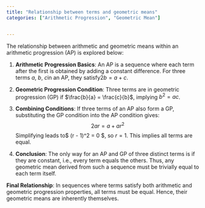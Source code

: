 ```yaml
---
title: "Relationship between terms and geometric means"
categories: ["Arithmetic Progression", "Geometric Mean"]


---
```




The relationship between arithmetic and geometric means within an arithmetic progression (AP) is explored below:

1. **Arithmetic Progression Basics**: An AP is a sequence where each term after the first is obtained by adding a constant difference. For three terms $a$, $b$, $c$in an AP, they satisfy$2b = a + c$.

2. **Geometric Progression Condition**: Three terms are in geometric progression (GP) if $\frac{b}{a} = \frac{c}{b}$, implying $b^2 = ac$.

3. **Combining Conditions**: If three terms of an AP also form a GP, substituting the GP condition into the AP condition gives:
   $$2ar = a + ar^2$$Simplifying leads to$ (r - 1)^2 = 0 $, so $r = 1$. This implies all terms are equal.

4. **Conclusion**: The only way for an AP and GP of three distinct terms is if they are constant, i.e., every term equals the others. Thus, any geometric mean derived from such a sequence must be trivially equal to each term itself.

**Final Relationship**: In sequences where terms satisfy both arithmetic and geometric progression properties, all terms must be equal. Hence, their geometric means are inherently themselves.
